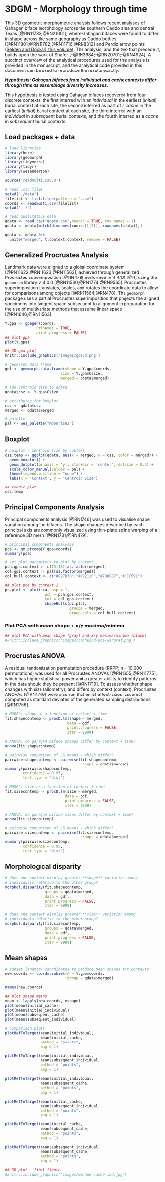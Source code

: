 # 3DGM - Morphology through time

This 3D geometric morphometric analysis follows recent analyses of Gahagan biface morphology across the southern Caddo area and central Texas [@RN11783;@RN21001], where Gahagan bifaces were found to differ in shape across the same geography as Caddo bottles [@RN11801;@RN11782;@RN11716;@RN8312] and Perdiz arrow points ([Selden and Dockall, this volume](https://github.com/seldenlab/perdiz3/blob/main/ms/perdiz3/perdiz3.pdf)). The analysis, and the two that precede it, builds upon the work of Shafer [-@RN3684;-@RN20701;-@RN4924]. A succinct overview of the analytical procedures used for this analysis is provided in the manuscript, and the analytical code provided in this document can be used to reproduce the results exactly.

_**Hypothesis: Gahagan bifaces from individual and cache contexts differ through time as assemblage diversity increases.**_

This hypothesis is tested using Gahagan bifaces recovered from four discrete contexts; the first interred with an _individual_ in the earliest (_initial_) burial context at each site, the second interred as part of a _cache_ in the earliest (_initial_) burial context at each site, the third interred with an _individual_ in _subsequent_ burial contexts, and the fourth interred as a _cache_ in _subsequent_ burial contexts.

## Load packages + data

```r
# load libraries
library(here)
library(geomorph)
library(tidyverse)
library(tidyr)
library(wesanderson)

source('readmulti.csv.R')

# read .csv files
setwd("./data")
filelist <- list.files(pattern = ".csv")
coords <- readmulti.csv(filelist)
setwd("../")

# read qualitative data
qdata <- read.csv("qdata.csv",header = TRUE, row.names = 1)
qdata <- qdata[match(dimnames(coords)[[3]], rownames(qdata)),]

qdata <- qdata %>% 
  unite("merged", t.context:context, remove = FALSE)
```

## Generalized Procrustes Analysis

Landmark data were aligned to a global coordinate system [@RN11622;@RN11623;@RN11563], achieved through generalized Procrustes superimposition [@RN478] performed in R 4.1.0 [@R] using the `geomorph` library v. 4.0.0 [@RN11530;@RN1774;@RN9565]. Procrustes superimposition translates, scales, and rotates the coordinate data to allow for comparisons among objects [@RN11564;@RN478]. The `geomorph` package uses a partial Procrustes superimposition that projects the aligned specimens into tangent space subsequent to alignment in preparation for the use of multivariate methods that assume linear space [@RN1646;@RN11563]. 

```r
Y.gpa <- gpagen(coords, 
              PrinAxes = TRUE, 
              print.progress = FALSE)
## plot gpa
plot(Y.gpa)

## 3D gpa plot
knitr::include_graphics('images/gpa3d.png')

# geomorph data frame
gdf <- geomorph.data.frame(shape = Y.gpa$coords, 
                         size = Y.gpa$Csize,
                         merged = qdata$merged) 

# add centroid size to qdata
qdata$csz <- Y.gpa$Csize

# attributes for boxplot
csz <- qdata$csz
merged <- qdata$merged

# palette
pal <- wes_palette("Moonrise2")
```

## Boxplot

```r
# boxplot - centroid size by context
csz.temp <- ggplot(qdata, aes(x = merged, y = csz, color = merged)) +
  geom_boxplot() +
  geom_dotplot(binaxis = 'y', stackdir = 'center', dotsize = 0.3) +
  scale_color_manual(values = pal) +
  theme(legend.position = "none") +
  labs(x = 'Context', y = 'Centroid Size')

## render plot
csz.temp
```

## Principal Components Analysis

Principal components analysis [@RN1746] was used to visualise shape variation among the bifaces. The shape changes described by each principal axis are commonly visualized using thin-plate spline warping of a reference 3D mesh [@RN1731;@RN479]. 

```r
# principal components analysis
pca <- gm.prcomp(Y.gpa$coords)
summary(pca)

# set plot parameters to plot by context
pch.gps.context <- c(15:18)[as.factor(merged)]
col.gps.context <- pal[as.factor(merged)]
col.hull.context <- c("#C27D38","#29211F","#798E87","#CCC591")

## plot pca by context 2
pc.plot <- plot(pca, asp = 1,
                  pch = pch.gps.context,
                  col = col.gps.context)
                  shapeHulls(pc.plot, 
                             groups = merged,
                             group.cols = col.hull.context)
```

### Plot PCA with mean shape + x/y maxima/minima

```r
## plot PCA with mean shape (gray) and x/y maxima/minima (black)
#knitr::include_graphics('images/cacheind-pca-warpref.png')
```

## Procrustes ANOVA

A residual randomization permutation procedure (RRPP; n = 10,000 permutations) was used for all Procrustes ANOVAs [@RN1655;@RN11775], which has higher statistical power and a greater ability to identify patterns in the data should they be present [@RN1719]. To assess whether shape changes with size (allometry), and differs by context (context), Procrustes ANOVAs [@RN1749] were also run that enlist effect-sizes (zscores) computed as standard deviates of the generated sampling distributions [@RN1756]. 

```r
# MODEL: shape as a function of context + time
fit.shapecontemp <- procD.lm(shape ~ merged,
                            data = gdf,
                            print.progress = FALSE,
                            iter = 9999)

# ANOVA: do gahagan biface shapes differ by context + time?
anova(fit.shapecontemp)

# pairwise comparison of LS means = which differ?
pairwise.shapecontemp <- pairwise(fit.shapecontemp,
                                  groups = qdata$merged)
summary(pairwise.shapecontemp, 
        confidence = 0.95, 
        test.type = "dist")

# MODEL: size as a function of context + time
fit.sizecontemp <- procD.lm(size ~ merged,
                           data = gdf,
                           print.progress = FALSE,
                           iter = 9999)

# ANOVA: do gahagan biface sizes differ by context + time?
anova(fit.sizecontemp)

# pairwise comparison of LS means = which differ?
pairwise.sizecontemp <- pairwise(fit.sizecontemp,
                                  groups = qdata$merged)
summary(pairwise.sizecontemp, 
        confidence = 0.95, 
        test.type = "dist")
```

## Morphological disparity

```r
# does one context display greater **shape** variation among 
# individuals relative to the other group?
morphol.disparity(fit.shapecontemp, 
                  groups = qdata$merged, 
                  data = gdf, 
                  print.progress = FALSE, 
                  iter = 9999)

# does one context display greater **size** variation among 
# individuals relative to the other group?
morphol.disparity(fit.sizecontemp, 
                  groups = qdata$merged, 
                  data = gdf, 
                  print.progress = FALSE, 
                  iter = 9999)
```

## Mean shapes

```r
# subset landmark coordinates to produce mean shapes for contexts
new.coords <- coords.subset(A = Y.gpa$coords,
                            group = qdata$merged)

names(new.coords)

## plot shape means
mean <- lapply(new.coords, mshape)
plot(mean$initial_cache)
plot(mean$initial_individual)
plot(mean$subsequent_cache)
plot(mean$subsequent_individual)

# comparison plots
plotRefToTarget(mean$initial_individual,
                mean$initial_cache, 
                method = "points",
                mag = 1)

plotRefToTarget(mean$initial_individual,
                mean$subsequent_individual, 
                method = "points",
                mag = 1)

plotRefToTarget(mean$initial_individual,
                mean$subsequent_cache, 
                method = "points",
                mag = 1)

plotRefToTarget(mean$initial_cache,
                mean$subsequent_individual, 
                method = "points",
                mag = 1)

plotRefToTarget(mean$initial_cache,
                mean$subsequent_cache, 
                method = "points",
                mag = 1)

plotRefToTarget(mean$subsequent_individual,
                mean$subsequent_cache, 
                method = "points",
                mag = 1)

## 3D plot - final figure
#knitr::include_graphics('images/mshape-cache-ind.jpg')
```
